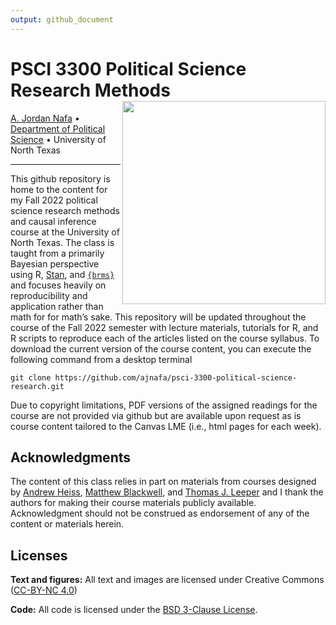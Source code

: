 ```yaml
---
output: github_document
---
```


# PSCI 3300 Political Science Research Methods <img src='inst/figures/psci-3300-dag-trimmed-hex.png' align="right" height="325" />

[A. Jordan Nafa](https://www.ajordannafa.com/) • [Department of Political Science](https://politicalscience.unt.edu/) • University of North Texas

---

This github repository is home to the content for my Fall 2022 political science research methods and causal inference course at the University of North Texas. The class is taught from a primarily Bayesian perspective using R, [Stan](https://mc-stan.org/), and [`{brms}`](https://github.com/paul-buerkner/brms) and focuses heavily on reproducibility and application rather than math for for math's sake. This repository will be updated throughout the course of the Fall 2022 semester with lecture materials, tutorials for R, and R scripts to reproduce each of the articles listed on the course syllabus. To download the current version of the course content, you can execute the following command from a desktop terminal

```
git clone https://github.com/ajnafa/psci-3300-political-science-research.git
```

Due to copyright limitations, PDF versions of the assigned readings for the course are not provided via github but are available upon request as is course content tailored to the Canvas LME (i.e., html pages for each week).

## Acknowledgments

The content of this class relies in part on materials from courses designed by [Andrew Heiss](https://github.com/andrewheiss/evalf22.classes.andrewheiss.com), [Matthew Blackwell](https://github.com/mattblackwell/gov2003-f21-site), and [Thomas J. Leeper](https://github.com/leeper/designcourse) and I thank the authors for making their course materials publicly available. Acknowledgment should not be construed as endorsement of any of the content or materials herein.

## Licenses

**Text and figures:** All text and images are licensed under Creative Commons ([CC-BY-NC 4.0](https://creativecommons.org/licenses/by-nc/4.0/))

**Code:** All code is licensed under the [BSD 3-Clause License](LICENSE.md).
